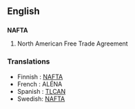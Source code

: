 ==English==
{{Gog}}
==={{acronym}}===
{{wikipedia}}
'''NAFTA'''

# North American Free Trade Agreement

===Translations===
* Finnish : [[NAFTA]]
* French : ALÉNA
* Spanish : [[TLCAN]]
* Swedish: [[NAFTA#Swedish|NAFTA]]